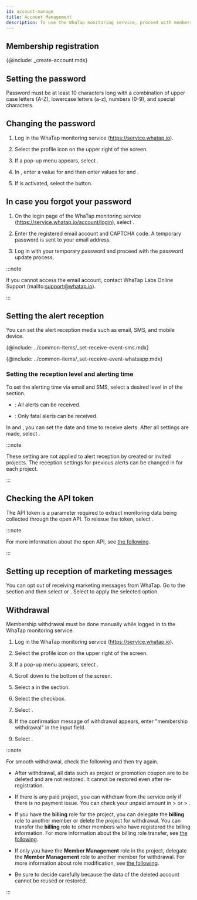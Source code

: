 ```yaml
---
id: account-manage
title: Account Management
description: To use the WhaTap monitoring service, proceed with membership registration.
---
```


## Membership registration

{@include: _create-account.mdx}   

## Setting the password

Password must be at least 10 characters long with a combination of upper case letters (A-Z), lowercase letters (a-z), numbers (0-9), and special characters.

## Changing the password

1.  Log in the WhaTap monitoring service (https://service.whatap.io).

2.  Select the profile icon on the upper right of the screen.

3.  If a pop-up menu appears, select <Cmdname sid="manage_account_info" className="uitext" />.

4.  In <Cmdname sid="account_user_password" className="uitext" />, enter a value for <Cmdname sid="account_current_password" className="uitext" /> and then enter values for <Cmdname sid="account_new_password" className="uitext" /> and <Cmdname sid="account_confirm_new_password" className="uitext" />.

5.  If <Cmdname sid="account_edit_password" className="uitext" /> is activated, select the button.

## In case you forgot your password

1.  On the login page of the WhaTap monitoring service (https://service.whatap.io/account/login), select <Cmdname sid="forgot_password" className="uitext" />. 

2.  Enter the registered email account and CAPTCHA code. A temporary password is sent to your email address. 

3.  Log in with your temporary password and proceed with the password update process.

:::note

If you cannot access the email account, contact WhaTap Labs Online Support (mailto:support@whatap.io).

:::

## Setting the alert reception

You can set the alert reception media such as email, SMS, and mobile device. 

<!-- SMS 알림 수신 추가하기 -->

{@include: ../common-items/_set-receive-event-sms.mdx} 

<!-- WhatsApp 알림 수신-->

{@include: ../common-items/_set-receive-event-whatsapp.mdx}

### Setting the reception level and alerting time

<ImgLang img='account-set-notification.png' desc='Alert Notification Setting' />

To set the alerting time via email and SMS, select a desired level in <Cmdname sid="level" className="uitext" /> of the <Cmdname sid="notification_setting" className="uitext" /> section.

-   <Cmdname sid="all" className="uitext" />: All alerts can be received.

-   <Cmdname sid="fatal" className="uitext" />: Only fatal alerts can be received.

In <Cmdname sid="date" className="uitext" /> and <Cmdname sid="time" className="uitext" />, you can set the date and time to receive alerts. After all settings are made, select <Cmdname sid="save" className="uitext" />.

:::note

These setting are not applied to alert reception by created or invited projects. The reception settings for previous alerts can be changed in <Cmdname sid="event_receive_configuration" className="uitext" /> for each project.

:::

## Checking the API token

The API token is a parameter required to extract monitoring data being collected through the open API. To reissue the token, select <Cmdname sid="reissue_token" className="uitext" />.

:::note

For more information about the open API, see [the following](openapi).

:::

## Setting up reception of marketing messages

You can opt out of receiving marketing messages from WhaTap. Go to the <Cmdname sid="TTL06539" className="uitext" /> section and then select <Cmdname sid="ITM06537" className="uitext" /> or <Cmdname sid="ITM06538" className="uitext" />. Select <Cmdname sid="save" className="uitext" /> to apply the selected option.

## Withdrawal

Membership withdrawal must be done manually while logged in to the WhaTap monitoring service.

1.  Log in the WhaTap monitoring service (https://service.whatap.io).

2.  Select the profile icon on the upper right of the screen.

3.  If a pop-up menu appears, select <Cmdname sid="manage_account_info" className="uitext" />.

4.  Scroll down to the bottom of the screen.

5.  Select a <Cmdname sid="account_withdrawal_reason" className="uitext" /> in the <Cmdname sid="account_withdrawal" className="uitext" /> section.

6.  Select the <Cmdname sid="NTC6140" className="uitext" /> checkbox.

7.  Select <Cmdname sid="account_withdrawal" className="uitext" />.

8.  If the confirmation message of withdrawal appears, enter "membership withdrawal" in the input field.

9.  Select <Cmdname sid="ok" className="uitext" />.

:::note

For smooth withdrawal, check the following and then try again.

-   After withdrawal, all data such as project or promotion coupon are to be deleted and are not restored. It cannot be restored even after re-registration.

-   If there is any paid project, you can withdraw from the service only if there is no payment issue. You can check your unpaid amount in <Cmdname sid="my_usage" className="uitext" /> > <Cmdname sid="paymentHistory" className="uitext" /> or <Cmdname sid="my_usage" className="uitext" /> > <Cmdname sid="billingPreview" className="uitext" />.

-   If you have the **billing** role for the project, you can delegate the **billing** role to another member or delete the project for withdrawal. You can transfer the **billing** role to other members who have registered the billing information. For more information about the billing role transfer, see [the following](../about-billing).

-   If only you have the **Member Management** role in the project, delegate the **Member Management** role to another member for withdrawal. For more information about role modification, see [the following](../project/project-structure#modify-auth).

-   Be sure to decide carefully because the data of the deleted account cannot be reused or restored.

:::
